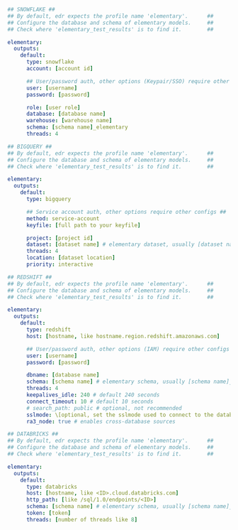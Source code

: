 <CodeGroup>

```yml Snowflake
## SNOWFLAKE ##
## By default, edr expects the profile name 'elementary'.      ##
## Configure the database and schema of elementary models.     ##
## Check where 'elementary_test_results' is to find it.        ##

elementary:
  outputs:
    default:
      type: snowflake
      account: [account id]

      ## User/password auth, other options (Keypair/SSO) require other configs ##
      user: [username]
      password: [password]

      role: [user role]
      database: [database name]
      warehouse: [warehouse name]
      schema: [schema name]_elementary
      threads: 4

```

```yml BigQuery
## BIGQUERY ##
## By default, edr expects the profile name 'elementary'.      ##
## Configure the database and schema of elementary models.     ##
## Check where 'elementary_test_results' is to find it.        ##

elementary:
  outputs:
    default:
      type: bigquery

      ## Service account auth, other options require other configs ##
      method: service-account
      keyfile: [full path to your keyfile]

      project: [project id]
      dataset: [dataset name] # elementary dataset, usually [dataset name]_elementary
      threads: 4
      location: [dataset location]
      priority: interactive
```

```yml Redshift
## REDSHIFT ##
## By default, edr expects the profile name 'elementary'.      ##
## Configure the database and schema of elementary models.     ##
## Check where 'elementary_test_results' is to find it.        ##

elementary:
  outputs:
    default:
      type: redshift
      host: [hostname, like hostname.region.redshift.amazonaws.com]

      ## User/password auth, other options (IAM) require other configs ##
      user: [username]
      password: [password]

      dbname: [database name]
      schema: [schema name] # elementary schema, usually [schema name]_elementary
      threads: 4
      keepalives_idle: 240 # default 240 seconds
      connect_timeout: 10 # default 10 seconds
      # search_path: public # optional, not recommended
      sslmode: \[optional, set the sslmode used to connect to the database (in case this parameter is set, will look for ca in ~/.postgresql/root.crt)\]
      ra3_node: true # enables cross-database sources
```

```yml Databricks
## DATABRICKS ##
## By default, edr expects the profile name 'elementary'.      ##
## Configure the database and schema of elementary models.     ##
## Check where 'elementary_test_results' is to find it.        ##

elementary:
  outputs:
    default:
      type: databricks
      host: [hostname, like <ID>.cloud.databricks.com]
      http_path: [like /sql/1.0/endpoints/<ID>]
      schema: [schema name] # elementary schema, usually [schema name]_elementary
      token: [token]
      threads: [number of threads like 8]
```

</CodeGroup>
